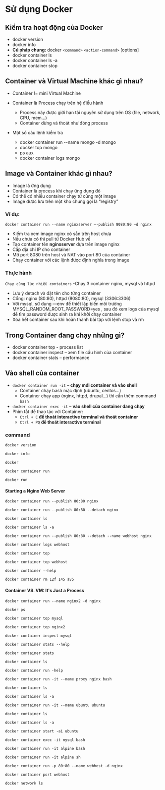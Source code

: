 # Sử dụng Docker

## Kiểm tra hoạt động của Docker

-   docker version
-   docker info
-   **Cú pháp chung:** docker `<command>` `<action-command>` [options]
-   docker container ls
-   docker container ls -a
-   docker container stop

## Container và Virtual Machine khác gì nhau?

-   Container != mini Virtual Machine
-   Container là Process chạy trên hệ điều hành

    -   Process này được giới hạn tài nguyên sử dụng trên OS (file, network, CPU, mem…)
    -   Container dừng và thoát như đóng process

-   Một số câu lệnh kiểm tra
    -   docker container run --name mongo -d mongo
    -   docker top mongo
    -   ps aux
    -   docker container logs mongo

## Image và Container khác gì nhau?

-   Image là ứng dụng
-   Container là process khi chạy ứng dụng đó
-   Có thể có nhiều container chạy từ cùng một image
-   Image được lưu trên một kho chung gọi là “registry”

### Ví dụ:

`docker container run --name nginxserver –-publish 8080:80 –d nginx`

-   Kiểm tra xem image nginx có sẵn trên host chưa
-   Nếu chưa có thì pull từ Docker Hub về
-   Tạo container tên **nginxserver** dựa trên image nginx
-   Cấp địa chỉ IP cho container
-   Mở port 8080 trên host và NAT vào port 80 của container
-   Chạy container với các lệnh được định nghĩa trong image

### Thực hành

`Chạy cùng lúc nhiều containers`
-Chạy 3 container nginx, mysql và httpd

-   Lưu ý detach và đặt tên cho từng container
-   Cổng: nginx (80:80), httpd (8080:80), mysql (3306:3306)
-   Với mysql, sử dụng ––env để thiết lập biến môi trường
    MYSQL_RANDOM_ROOT_PASSWORD=yes , sau đó xem logs của mysql để tìm password
    được sinh ra khi khởi chạy container
-   Xóa hết container sau khi hoàn thành bài tập với lệnh stop và rm

## Trong Container đang chạy những gì?

-   docker container top - process list
-   docker container inspect – xem file cấu hình của container
-   docker container stats – performance

## Vào shell của container

-   `docker container run -it` – **chạy mới container và vào shell**
    -   Container chạy bash mặc định (ubuntu, centos…)
    -   Container chạy app (nginx, httpd, drupal…) thì cần thêm command `bash`
-   `docker container exec -it` – **vào shell của container đang chạy**
-   Phím tắt để thao tác với Container:
    -   `Ctrl + C` **để thoát interactive terminal và thoát container**
    -   `Ctrl + PQ` **để thoát interactive terminal**

### command

```shell copy
docker version
```

```shell copy
docker info
```

```shell copy
docker
```

```shell copy
docker container run
```

```shell copy
docker run
```

#### Starting a Nginx Web Server

```shell copy
docker container run --publish 80:80 nginx
```

```shell copy
docker container run --publish 80:80 --detach nginx
```

```shell copy
docker container ls
```

```shell copy
docker container ls -a
```

```shell copy
docker container run --publish 80:80 --detach --name webhost nginx
```

```shell copy
docker container logs webhost
```

```shell copy
docker container top
```

```shell copy
docker container top webhost
```

```shell copy
docker container --help
```

```shell copy
docker container rm 12f 145 av5
```

#### Container VS. VM: It's Just a Process

```shell copy
docker container run --name nginx2 -d nginx
```

```shell copy
docker ps
```

```shell copy
docker container top mysql
```

```shell copy
docker container top nginx2
```

```shell copy
docker container inspect mysql
```

```shell copy
docker container stats --help
```

```shell copy
docker container stats
```

```shell copy
docker container ls
```

```shell copy
docker container run -help
```

```shell copy
docker container run -it --name proxy nginx bash
```

```shell copy
docker container ls
```

```shell copy
docker container ls -a
```

```shell copy
docker container run -it --name ubuntu ubuntu
```

```shell copy
docker container ls
```

```shell copy
docker container ls -a
```

```shell copy
docker container start -ai ubuntu
```

```shell copy
docker container exec -it mysql bash
```

```shell copy
docker container run -it alpine bash
```

```shell copy
docker container run -it alpine sh
```

```shell copy
docker container run -p 80:80 --name webhost -d nginx
```

```shell copy
docker container port webhost
```

```shell copy
docker network ls
```
